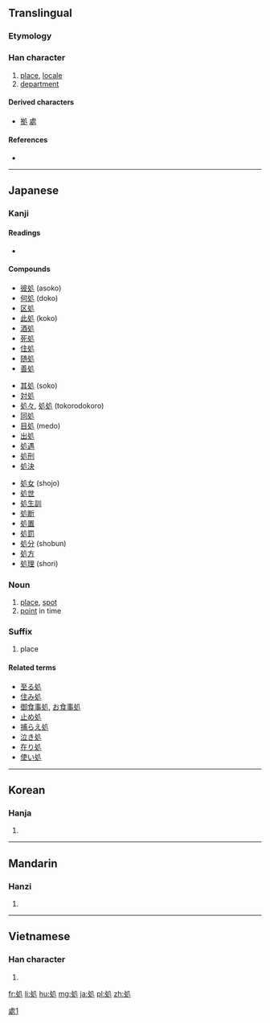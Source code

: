 {{also|處}}
==Translingual==
{{Han simplified forms|處|処|处}}

===Etymology===
{{Han compound|夂|几|t2=table|ls=ic}}

===Han character===
{{Han char|rn=16|rad=几|as=03|sn=5|four=|canj=HEHN|ids=⿺夂几}}

# [[place]], [[locale]]
# [[department]]

====Derived characters====
* [[拠]] [[處]]

====References====
* {{Han ref|kx=0134.050|dkj=01745|dj=0299.150|hdz=10276.130|uh=51E6|ud=20966}}

----

==Japanese==

===Kanji===
{{ja-kanji|grade=6|rs=几03|style=s|kyu=處}}

====Readings====
* {{ja-readings
|goon=<!--
-->[[しょ]] ([[sho]])
|kanon=<!--
-->[[しょ]] ([[sho]])
|kun=<!--
-->[[おる]] ([[処る]], ''[[oru]]''), <!--
-->[[か]] / [[が]] (''[[ka]]'', ''[[ga]]''), suffix indicating a place, <!--
-->[[く]] (''[[ku]]''), suffix indicating a place, <!--
-->[[こ]] (''[[ko]]''), suffix indicating a place, <!--
-->[[と]] / [[ど]] (''[[to]]'', ''[[do]]''), suffix indicating a place, <!--
-->[[ところ]] (''[[tokoro]]''), <!--
-->[[とこ]] (''[[toko]]''), <!--
-->[[しょす]] ([[処す]], ''[[shosu]]''), equivalent to しょする, <!--
-->[[しょする]] ([[処する]], ''[[shosuru]]''), "to [[deal with]]", "to [[sentence]] (for a crime)"
}}

====Compounds====
{{top3}}
* [[彼処]] (asoko)
* [[何処]] (doko)
* [[区処]]
* [[此処]] (koko)
* [[酒処]]
* [[死処]]
* [[住処]]
* [[随処]]
* [[善処]]
{{mid3}}
* [[其処]] (soko)
* [[対処]]
* [[処々]], [[処処]] (tokorodokoro)
* [[同処]]
* [[目処]] (medo)
* [[出処]]
* [[処遇]]
* [[処刑]]
* [[処決]]
{{mid3}}
* [[処女]] (shojo)
* [[処世]]
* [[処生訓]]
* [[処断]]
* [[処置]]
* [[処罰]]
* [[処分]] (shobun)
* [[処方]]
* [[処理]] (shori)
{{bottom}}

===Noun===
{{ja-noun|ところ|kyu=處}}

# [[place]], [[spot]]
# [[point]] in time

===Suffix===
{{ja-noun|どころ|kyu=處}}

# place

====Related terms====
* [[至る処]]
* [[住み処]]
* [[御食事処]], [[お食事処]]
* [[止め処]]
* [[捕らえ処]]
* [[泣き処]]
* [[在り処]]
* [[使い処]]

----

==Korean==

===Hanja===
{{ko-hanja|hangeul=처|rv=cheo|mr=ch'ŏ}}

# {{defn|lang=ko|sort=几03}}

----

==Mandarin==

===Hanzi===
{{cmn-hanzi|pin=[[chǔ]] ([[chu3]])|wg=ch'u<sup>3</sup>}}

# {{defn|lang=cmn|sort=几03}}

----

==Vietnamese==

===Han character===
{{vi-hantu|[[xứ]], [[xử]]|rs=几03}}

# {{defn|lang=vi}}

[[Category:CJKV characters simplified differently in Japan and China|處1]]

[[fr:処]]
[[li:処]]
[[hu:処]]
[[mg:処]]
[[ja:処]]
[[pl:処]]
[[zh:処]]